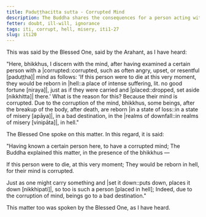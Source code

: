```yaml
---
title: Paduṭṭhacitta sutta - Corrupted Mind
description: The Buddha shares the consequences for a person acting with a corrupted mind based on his direct knowledge.
fetter: doubt, ill-will, ignorance
tags: iti, corrupt, hell, misery, iti1-27
slug: iti20
---
```


This was said by the Blessed One, said by the Arahant, as I have heard:

"Here, bhikkhus, I discern with the mind, after having examined a certain person with a |corrupted::corrupted, such as often angry, upset, or resentful [paduṭṭha]| mind as follows: 'If this person were to die at this very moment, they would be reborn in |hell::a place of intense suffering, lit. no good fortune [niraya]|, just as if they were carried and |placed::dropped, set aside [nikkhitta]| there.' What is the reason for this? Because their mind is corrupted. Due to the corruption of the mind, bhikkhus, some beings, after the breakup of the body, after death, are reborn |in a state of loss::in a state of misery [apāya]|, in a bad destination, in the |realms of downfall::in realms of misery [vinipāta]|, in hell."

The Blessed One spoke on this matter. In this regard, it is said:

"Having known a certain person here,
to have a corrupted mind;
The Buddha explained this matter,
in the presence of the bhikkhus —

If this person were to die,
at this very moment;
They would be reborn in hell,
for their mind is corrupted.

Just as one might carry something and |set it down::puts down, places it down [nikkhipati]|,
so too is such a person [placed in hell];
Indeed, due to the corruption of mind,
beings go to a bad destination."

This matter too was spoken by the Blessed One, as I have heard.